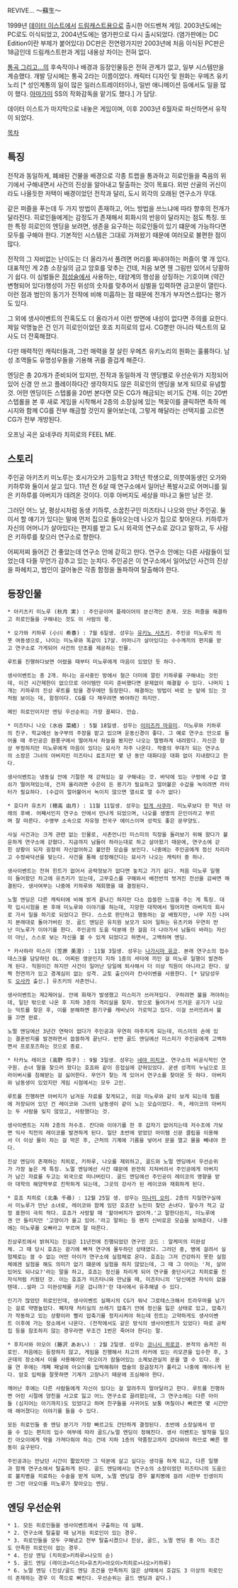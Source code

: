 REVIVE... ～蘇生～

1999년 [[데이터 이스트]]에서 [[드림캐스트]]용으로 출시한 어드벤쳐 게임. 2003년도에는 PC로도 이식되었고, 2004년도에는 염가판으로 다시 출시되었다. (염가판에는 DC Edition이란 부제가 붙어있다) DC판은 전연령가지만 2003년에 처음 이식된 PC판은 18금인데 드림캐스트판과 게임 내용상 차이는 전혀 없다.

[[통곡 그리고...]]의 후속작이나 배경과 등장인물등은 전혀 관계가 없고, 일부 시스템만을 계승했다. 개발 당시에는 통곡 2라는 이름이었다. 캐릭터 디자인 및 원화는 우메츠 유키노리 [* 성인계통의 일이 많은 일러스트레이터이나, 일반 애니메이션 등에서도 일을 많이 했다. [[아마가미]] SS의 작화감독을 맡기도 했다.] 가 담당.

데이터 이스트가 마지막으로 내놓은 게임이며, 이후 2003년 6월자로 파산하면서 유작이 되었다.

[[목차]]

== 특징 ==
전작과 동일하게, 폐쇄된 건물을 배경으로 각종 트랩을 통과하고 히로인들을 죽음의 위기에서 구해내면서 사건의 진상을 알아내고 탈출하는 것이 목표다. 외딴 산골의 귀신이라도 나올듯한 저택이 배경이었던 전작과 달리, 도시 외각의 오래된 연구소가 무대.

같은 퍼즐을 푸는데 두 가지 방법이 존재하고, 어느 방법을 쓰느냐에 따라 향후의 전개가 달라진다. 히로인들에게는 감정도가 존재해서 회화시의 반응이 달라지는 점도 특징. 또한 특정 히로인의 엔딩을 보려면, 생존을 요구하는 히로인들이 있기 떄문에 가능하다면 모두를 구해야 한다. 기본적인 시스템은 그대로 가져왔기 때문에 여러모로 불편한 점이 많다.

전작의 그 자비없는 난이도는 더 올라가서 풀려면 머리를 짜내야하는 퍼즐이 몇 개 있다. 대표적인 게 2층 소장실의 금고 암호를 맞추는 건데, 처음 보면 웬 그림만 있어서 당황하기 쉽다. 이 심벌들은 [[점성술]]에서 사용하는, 태양계의 행성을 상징하는 기호이며 (약간 변형되어 있다)행성이 가진 위성의 숫자를 맞추어서 심벌을 입력하면 금고문이 열린다. 이런 점과 범인의 동기가 전작에 비해 미흡하는 점 때문에 전개가 부자연스럽다는 평가도 있다.

그 외에 생사이벤트의 잔혹도도 더 올라가서 이런 방면에 내성이 없다면 주의를 요한다. 제일 악명높은 건 인기 히로인이었던 호죠 치히로의 압사. CG뿐만 아니라 텍스트의 묘사도 더 잔혹해졌다.

다만 매력적인 캐릭터들과, 그런 매력을 잘 살린 우메츠 유키노리의 원화는 훌륭하다. 남성 조역들도 유명성우들을 기용해 귀를 즐겁게 해준다. 

엔딩은 총 20개가 준비되어 있지만, 전작과 동일하게 각 엔딩별로 우선순위가 지정되어 있어 신경 안 쓰고 플레이하다간 생각하지도 않은 히로인의 엔딩을 보게 되므로 유념할 것. 어떤 엔딩이든 스텝롤을 20번 본다면 모든 CG가 해금되는 비기도 건재. 이는 20번 스텝롤을 본 후 새로 게임을 시작해서 2층의 소장실에 있는 책꽂이를 클릭하면 축하 메시지와 함께 CG를 전부 해금할 것인지 물어보는데, 그렇게 해달라는 선택지를 고르면 CG가 전부 개방된다.

오프닝 곡은 요네쿠라 치히로의 FEEL ME.

== 스토리 ==
주인공 아키츠키 미노루는 호시가오카 고등학교 3학년 학생으로, 의붓여동생인 오가와 키하루와 둘이서 살고 있다. 11년 전 6살 때 연구소에서 일어난 폭발사고로 어머니를 잃은 키하루를 아버지가 데려온 것이다. 이후 아버지도 세상을 떠나고 둘만 남은 것.

그러던 어느 날, 평상시처럼 동생 키하루, 소꿉친구인 미즈타니 나오와 만난 주인공. 둘이서 할 얘기가 있다는 말에 먼저 집으로 돌아오는데 나오가 집으로 찾아온다. 키하루가 자신의 어머니가 살아있다는 편지를 받고 도시 외곽의 연구소로 갔다고 말하고, 두 사람은 키하루를 찾으러 연구소로 향한다.
 
어찌저찌 들어간 건 좋았는데 연구소 안에 갇히고 만다. 연구소 안에는 다른 사람들이 있었는데 다들 무언가 감추고 있는 눈치다. 주인공은 이 연구소에서 일어났던 사건의 진상을 파헤치고, 범인이 걸어놓은 각종 함정을 돌파하여 탈출해야 한다.

== 등장인물 ==

 * 아키츠키 미노루 (秋月 実) : 주인공이며 플레이어의 분신격인 존재. 모든 퍼즐을 해결하고 히로인들을 구해내는 것도 이 사람의 몫.  

 * 오가와 키하루 (小川 希春) : 7월 6일생. 성우는 [[유키노 사츠키]]. 주인공 미노루의 의붓 여동생으로, 나이는 미노루와 똑같이 17살. 어머니가 살아있다는 수수께끼의 편지를 받고 연구소로 가게되어 사건의 단초를 제공하는 인물.

 루트를 진행하다보면 어렸을 때부터 미노루에게 마음이 있었던 듯 하다.

 생사이벤트는 총 2개. 하나는 공사중인 방에서 철근 더미에 깔린 키하루를 구해내는 것인데, 이건 시간제한이 없으므로 아이템만 미리 준비했다면 문제없이 해결할 수 있다. 나머지 1개는 키하루의 진상 루트를 탔을 경우에만 등장한다. 해결하는 방법이 바로 눈 앞에 있는 것처럼 보이는 데, 함정이다. CG를 다 채우려면 봐야하긴 하지만.

 메인 히로인이지만 엔딩 우선순위는 가장 꼴찌다. 안습.

 * 미즈타니 나오 (水谷 菜緒) : 5월 18일생. 성우는 [[이이즈카 마유미]]. 미노루와 키하루의 친구. 학교에선 농구부의 주장을 맡고 있으며 운동신경이 좋다. 그 예로 연구소 안으로 들어올 때 주인공은 환풍구에서 떨어져서 하늘을 봤지만 나오는 멀쩡하게 내려왔다. 자신은 항상 부정하지만 미노루에게 마음이 있다는 묘사가 자주 나온다. 작중의 무대가 되는 연구소의 소장은 그녀의 아버지인 미즈타니 료조지만 몇 년 동안 대화다운 대화 없이 지내왔다고 한다.

 생사이벤트는 냉동실 안에 기절한 채 갇혀있는 걸 구해내는 것. 바닥에 있는 구멍에 수갑 열쇠가 떨어져있는데, 건저 올리려면 수은이 든 용기가 필요하고 얼어붙은 수갑을 녹이려면 라이터가 필요하다. (수갑이 얼어붙어서 녹이지 않으면 열쇠로 열 수가 없다)

 * 호다카 유츠키 (穂高 由月) : 11월 11일생. 성우는 [[탄게 사쿠라]]. 미노루보다 한 학년 아래의 후배. 어째서인지 연구소 안에서 만나게 되었으며, 나오를 생명의 은인이라고 부르며 잘 따른다. 수영부 소속으로 자유형 전국구 에이스이며 성적도 좋은 문무양도.

 사실 사건과는 크게 관련 없는 인물로, 사촌언니인 미스미의 직장을 둘러보기 위해 왔다가 불운하게 연구소에 갇혔다. 지금까지 남들이 하라는대로 하고 살아왔기 때문에, 연구소에 갇힌 상황이 되자 굉장히 자신없어하고 불안한 모습을 보인다. 나중에는 주인공에게 정신 차리라고 수정싸닥션을 맞는다. 사건을 통해 성장해간다는 묘사가 나오는 캐릭터 중 하나.

 생사이벤트는 전혀 힌트가 없어서 공략정보가 없다면 놓치고 가기 쉽다. 처음 미노루 일행이 들어왔던 차고에 유츠키가 있는데, 고무호스를 구해와서 배전반의 벗겨진 전선을 감싸면 해결된다. 생사여부는 나중에 키하루와 재회했을 떄 결정된다.

 노멀 엔딩은 다른 캐릭터에 비해 밝게 끝나긴 하지만 다소 씁쓸한 느낌을 주는 게 특징. 대학 입시시험을 본 후에 미노루와 이야기를 하는데, 지망한 대학에서 떨어지면 아버지의 회사로 가서 일을 하기로 되었다고 한다. 스스로 판단하고 행동하는 걸 배웠지만, 너무 지친 나머지 본래대로 돌아가버린 것. 골드 엔딩은 유치원 보모가 되어 일하는 유츠키와 우연히 만난 미노루가 이야기를 한다. 주인공의 도움 덕분에 한 걸음 더 나아가서 남들이 바라는 자신이 아닌, 스스로 보는 자신을 볼 수 있게 되었다고 하면서, 고백하며 엔딩.

 * 카사하라 미스미 (笠原 美澄) : 11월 3일생. 성우는 [[나가시마 유코]]. 본래 연구소의 접수데스크를 담당하던 OL. 어찌된 영문인지 지하 1층의 셔터에 끼인 걸 미노루 일행이 발견하게 된다. 직원이긴 하지만 사건이 일어난 당일에 퇴사해서 더 이상 직원이 아니라고 한다. 살짝 천연끼가 있고 경계심이 없는 성격. 교토 출신이라 칸사이벤을 사용한다. [* 담당성우도 [[오사카]] 출신.] 유츠키의 사촌언니.

 생사이벤트는 제2제어실. 안에 화재가 발생했고 미스미가 쓰러져있다. 구하려면 불을 꺼야하는데, 일단 밖으로 나온 후 지하 3층의 격리실을 찾자. 방으로 들어가서 뜨거운 공기가 나오는 덕트를 찾은 후, 이를 분해하면 환기구를 캐비닛이 가로막고 있다. 이걸 쓰러뜨려서 불을 끄면 완료.

 노멀 엔딩에선 3년간 연락이 없다가 주인공과 우연히 마주치게 되는데, 미스미의 손에 있는 결혼반지를 발견하면서 씁쓸하게 끝난다. 반면 골드 엔딩에선 미스미가 주인공에게 고백하면서 프로포즈하는 것으로 종료.

 * 타카노 레이코 (高野 玲子) : 9월 3일생. 성우는 [[네야 미치코]]. 연구소의 비공식적인 연구원. 손녀 딸을 찾으러 왔다는 호죠와 같이 응접실에 갇혀있었다. 굳센 성격의 누님으로 프라이버시를 침해받는 걸 싫어한다. 무언가 찾는 게 있어서 연구소를 찾아온 듯 하다. 아버지와 남동생이 있었지만 게임 시점에서는 모두 고인. 

 루트를 진행하면 아버지가 남겨둔 자료를 찾게되고, 이걸 미노루와 같이 보게 되는데 필름에 저장되어 있던 건 레이코와 그녀의 남동생이 같이 노는 모습이었다. 즉, 레이코의 아버지는 두 사람을 잊지 않았고, 사랑했다는 것.

 생사이벤트는 지하 2층의 저수조. 칸다와 이야기를 한 후 갑자기 없어지는데 저수조에 가보면 익사 직전의 레이코를 발견하게 된다. 일단 초반에 얻었던 아이템 신문 클립을 이용해서 더 이상 물이 차는 걸 막은 후, 근처의 기계에 기름을 넣어서 문을 열고 물을 빼내야 한다.

 진상 엔딩이 존재하는 치히로, 키하루, 나오를 제외하고, 골드와 노멀 엔딩에서 우선순위가 가장 높은 게 특징. 노멀 엔딩에선 사건 떄문에 완전히 지쳐버려서 주인공에게 아버지가 남긴 자료를 두고는 외국으로 떠나버린다. 골드 엔딩에선 주인공이 레이코의 영향을 받아 대학의 해양학부로 진학하게 되는데, 그곳의 강사가 된 레이코와 재회하게 된다.

 * 호죠 치히로 (北条 千尋) : 12월 25일 생. 성우는 [[미나미 오미]]. 2층의 지질연구실에서 미노루가 만난 소녀로, 레이코와 함께 있던 호죠란 노인이 찾던 손녀다. 말수가 적고 감정 표현이 극히 적다. 호죠가 사망할 때 '할아버지가 없어져.'고 말한다든지, 미노루에겐 안 들리지만 '고양이가 울고 있어.'라고 말하는 등 왠지 신비로운 모습을 보여준다. 나중에는 미노루를 오빠라고 부르며 잘 따른다.

 진상루트에서 밝혀지는 진실은 11년전에 진행되었던 연구인 코드 : 알케미의 미완성체. 그 때 당시 호죠는 광기에 빠져 연구에 몰두하던 상태였다. 그러던 중, 병에 걸려서 실험체로는 쓸 수 없는 어떤 아이가 연구소에 실험체로 온다. 호죠는 그저 건강하지 못한 실험체에겐 실험을 해도 의미가 없기 떄문에 실험을 하지 않았는데, 그 때 그 아이는 '저, 살아있어도 되나요?'라는 말을 하고, 호죠는 정신을 차리게 되어 연구를 중단시키고 치히로를 친자식처럼 키웠던 것. 이는 호죠가 미즈타니와 만났을 때, 미즈타니의 '당신에겐 자식이 없을텐데...설마 그 미완성체를 키운 겁니까?'란 대사에서 유추해낼 수 있다.

 인기가 많았던 히로인인데, 생사이벤트 실패시의 CG가 워낙 그로테스크해서 트라우마를 남기는 걸로 약명높았다. 폐자재 처리실의 쓰레기 압축기 안에 정신을 잃은 상태로 있고, 압축기가 작동하고 있는 상황이라 빨리 압축기를 정지시켜야 하는데 힌트는 고약하게도 생사이벤트 이후에 가는 장소에서 나온다. (전작에서도 같은 방식의 생사이벤트가 있었다) 따로 공략집 등을 참조하지 않는 경우라면 무조건 1번은 죽어야 한다는 말. 

 * 후지사와 아오이 (藤沢 あおい) : 2월 2일생. 성우는 [[코니시 히로코]]. 본작의 숨겨진 히로인. 처음에는 등장하지 않고, 게임을 진행해서 차고의 라커에 있는 리모콘을 입수한 후, 3군데의 장소에서 이를 사용해야만 아오이가 잠들어있는 소체보관실의 문을 열 수 있다. 문을 연 후에는 개폐 패널에 아오이를 입력해줘야 캡슐의 잠금장치가 풀리고 나중에 꺠어나게 된다. 암호 입력을 잘못하면 기계가 고장나기 때문에 조심해야 한다. 

 깨어난 후에는 다른 사람들에게 자신이 있다는 걸 알려주지 말아달라고 한다. 루트를 진행하면 어린 시절에 양친을 사고로 잃고 어느 연구소로 끌려왔는데, 그 연구소에는 다른 아이들 (심지어는 아기까지)도 있었다고 하며 친구들을 사귀어도 보통 며칠이나 빠르면 몇 시간만에 헤어졌다는 이야기를 들을 수 있다.

 모든 히로인들 중 엔딩 분기가 가장 빠르고도 간단하게 결정된다. 초반에 소장실에서 얻을 수 있는 편지의 입수 여부에 따라 골드/노멀 엔딩이 정해진다. 생사 이벤트는 발작을 일으킨 아오이에게 약을 가져다줘야 하는 건데 지하 1층의 약품창고까지 갔다와야 하므로 빠른 행동이 요구된다.

 주인공과는 만났던 시간이 짧았지만 그 덕분에 살고 싶다는 생각을 하게 되고, 다른 일행과 함께 연구소에서 탈출하게 된다. 골드 엔딩에서는 연구소의 소장이었던 미즈타니의 도움으로 불치병을 치료하는 수술을 받게 되며, 노멀 엔딩일 경우 불치병에 걸려 시한부 인생이지만 그런 아오이를 미노루가 찾아오는 엔딩.

== 엔딩 우선순위 ==
 * 1. 모든 히로인들을 생사이벤트에서 구출하는 데 실패.
 * 2. 연구소에 탈출할 때 남겨둔 히로인이 있는 경우.
 * 3. 히로인들을 모두 구해냈고 전부 탈출시켰으나 진상, 골드, 노멀 엔딩 중 어느 조건도 만족한 히로인이 없는 경우.
 * 4. 진상 엔딩 (치히로>키하루>나오의 순)
 * 5. 골드 엔딩 (레이코>미스미>유츠키>아오이>치히로>나오>키하루)
 * 6. 노멀 엔딩 (진상/골드 엔딩 조건을 만족하지 않은 상태에서 호감도 3 이상의 히로인이 존재하는 경우 이 쪽으로 빠진다. 우선순위는 골드 엔딩과 같다.)
